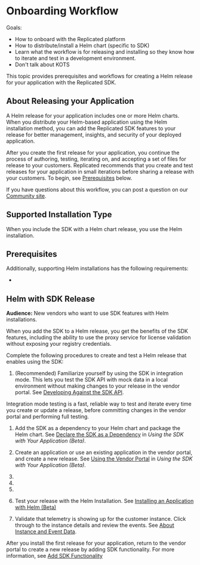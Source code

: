 

# Onboarding Workflow

Goals: 

- How to onboard with the Replicated platform
- How to distribute/install a Helm chart (specific to SDK)
- Learn what the workflow is for releasing and installing so they know how to iterate and test in a development environment.    
- Don't talk about KOTS



This topic provides prerequisites and workflows for creating a Helm release for your application with the Replicated SDK.

## About Releasing your Application

A Helm release for your application includes one or more Helm charts. When you distribute your Helm-based application using the Helm installation method, you can add the Replicated SDK features to your release for better management, insights, and security of your deployed application.

After you create the first release for your application, you continue the process of authoring, testing, iterating on, and accepting a set of files for release to your customers. Replicated recommends that you create and test releases for your application in small iterations before sharing a release with your customers. To begin, see [Prerequisites](#prerequisites) below.

If you have questions about this workflow, you can post a question on our [Community site](https://community.replicated.com/).

## Supported Installation Type

When you include the SDK with a Helm chart release, you use the Helm installation.

## Prerequisites

<PrerequisitesWorkflows/>

Additionally, supporting Helm installations has the following requirements:

<HelmInstallRequirements/>

* <FeatureFlag/>

## Helm with SDK Release

**Audience:** New vendors who want to use SDK features with Helm installations.

When you add the SDK to a Helm release, you get the benefits of the SDK features, including the ability to use the proxy service for license validation without exposing your registry credentials.

Complete the following procedures to create and test a Helm release that enables using the SDK:

1. (Recommended) Familiarize yourself by using the SDK in integration mode. This lets you test the SDK API with mock data in a local environment without making changes to your release in the vendor portal. See [Developing Against the SDK API](replicated-sdk-development).

  Integration mode testing is a fast, reliable way to test and iterate every time you create or update a release, before committing changes in the vendor portal and performing full testing.

1. Add the SDK as a dependency to your Helm chart and package the Helm chart. See [Declare the SDK as a Dependency](replicated-sdk-using#declare-the-sdk-as-a-dependency) in _Using the SDK with Your Application (Beta)_.

1. Create an application or use an existing application in the vendor portal, and create a new release. See [Using the Vendor Portal](replicated-sdk-using#using-the-vendor-portal) in _Using the SDK with Your Application (Beta)_.

1. <PromoteUnstable/>

1. <LicenseCreate/>

1. <ImageRegistryConnect/>

1. Test your release with the Helm Installation. See [Installing an Application with Helm (Beta)](install-with-helm)

1. Validate that telemetry is showing up for the customer instance. Click through to the instance details and review the events. See [About Instance and Event Data](instance-insights-event-data).

After you install the first release for your application, return to the vendor portal to create a new release by adding SDK functionality. For more information, see [Add SDK Functionality](sdk-functionality-add)